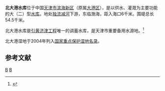 {{Infobox Reservoir | 
|name                     = 北大港水库
|nickname                 = 
|image                    = 
|image_caption            = 
|map                      = 
|map_caption              = 
|pushpin_map              = China
|pushpin_map_caption      = 北大港水库在中国的位置
|code                     = BCD00000012
|class                    = 大（二）型[[水库|水库]]
|location_of_reservoir    = [[天津市|天津市]][[滨海新区|滨海新区]]
|location_of_dam          = 
|inflow                   = [[独流减河|独流减河]]
|outflow                  = 
|catchment_area           = 150
|reservoir_area           = 
|mean_depth               = 
|maximum_depth            = 
|flood_level              = 
|normal_water_level       = 7.00
|dead_water_level         = 
|water_quality            = 
|island                   = 
|maximum_storage_capacity = 5.0亿
|normal_storage_capacity  = 4.36亿
|dead_storage_capacity    = 
|type_of_dam              = 复式均质土坝
|elevation_of_dam         = 9.50
|height_of_dam            = 
|length_of_dam            = 
|width_of_dam             = 
|installed_capacity       = 
|irrigated_area           = 25.5万亩
|start                    = 1974年
|complete                 = 1980年
|cost                     = 7631.97万元
|emigrate                 = 
|latd = 38
|latm = 44
|lats = 41
|latNS = N
|longd = 117
|longm = 20
|longs = 15
|longEW = E
|website = 
|footnotes = <ref>{{Cite web |url=http://www.tsdh.net/%E6%B0%B4%E5%88%A9%E6%96%87%E7%8C%AE%E6%B1%87%E7%BC%96/PDF%E6%96%87%E6%A1%A3/%E4%B8%AD%E5%9B%BD%E6%B0%B4%E5%BA%93%E5%90%8D%E7%A7%B0%E4%BB%A3%E7%A0%81.pdf |title=中国水库名称代码 |accessdate=2020-10-02 |archive-date=2015-05-05 |archive-url=https://web.archive.org/web/20150505182029/http://www.tsdh.net/%E6%B0%B4%E5%88%A9%E6%96%87%E7%8C%AE%E6%B1%87%E7%BC%96/PDF%E6%96%87%E6%A1%A3/%E4%B8%AD%E5%9B%BD%E6%B0%B4%E5%BA%93%E5%90%8D%E7%A7%B0%E4%BB%A3%E7%A0%81.pdf |dead-url=yes }}</ref><ref>[http://www.hwcc.gov.cn/pub/hwcc/wwgj/jishupd/liuyuzdgc/sk/tnull_75978.html 北大港水库 ]{{dead link|date=2017年11月 |bot=InternetArchiveBot |fix-attempted=yes }}</ref><ref>{{Cite web |url=http://news.022china.com/2010/07-27/309676_0.html |title=天津北大港水库弃井封堵工程启动 |accessdate=2010-09-29 |archive-date=2010-09-29 |archive-url=https://web.archive.org/web/20100929020436/http://news.022china.com/2010/07-27/309676_0.html |dead-url=no }}</ref><ref>{{cite journal|title=北大港水库围堤裂缝成因分析|author=靖颖卓，陈能玉|journal=水利水电工程设计|year=2003|volume=2|issue=3|pages=|url=http://www.lw23.com/pdf_52597c29-6273-4cf3-b61f-15bcb756d5a0/lunwen.pdf}}{{dead link|date=2017年11月 |bot=InternetArchiveBot |fix-attempted=yes }}</ref>
}}
'''北大港水库'''位于中国[[天津市|天津市]][[滨海新区|滨海新区]]（原属[[大港区|大港区]]），是以供水、灌溉为主要功能的大（二）型[[水库|水库]]。地处[[独流减河|独流减河]]下游，东临渤海，距入海口6千米。围堤总长54.5千米。

北大港水库是[[引黄济津工程|引黄济津工程]]唯一的调蓄水库，是天津市重要备用水源地。<ref>{{cite journal |title=“引黄水”在北大港水库蓄存期水质咸化机理分析及防治措施 |author=赵文玉，王启山，赵玉明 等 |journal=南水北调与水利科技 |year=2004 |volume=2 |issue=6 |pages=24-26 |url=http://www.cqvip.com/qk/87011x/2004006/11255148.html |access-date=2010-09-29 |archive-date=2019-06-11 |archive-url=https://web.archive.org/web/20190611223752/http://www.cqvip.com/qk/87011x/2004006/11255148.html }}</ref>

北大港湿地于2004年列入[[国家重点保护湿地名录|国家重点保护湿地名录]]。

==参考文献==
{{reflist}}

{{Important wetlands of China}}

[[Category:天津水库|B]]
[[Category:滨海新区|B]]